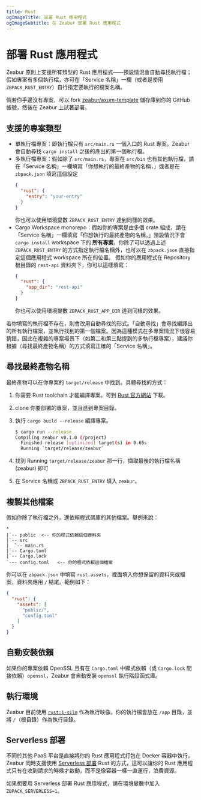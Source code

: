 ```yaml
---
title: Rust
ogImageTitle: 部署 Rust 應用程式
ogImageSubtitle: 在 Zeabur 部署 Rust 應用程式
---
```


# 部署 Rust 應用程式

Zeabur 原則上支援所有類型的 Rust 應用程式——預設情況會自動尋找執行檔；假如專案有多個執行檔，亦可在「Service 名稱」一欄（或者是使用 `ZBPACK_RUST_ENTRY`）自行指定要執行的檔案名稱。

倘若你手邊沒有專案，可以 fork [zeabur/axum-template](https://github.com/zeabur/axum-template) 儲存庫到你的 GitHub 帳號，然後在 Zeabur 上試著部署。

## 支援的專案類型

- 單執行檔專案：即執行檔只有 `src/main.rs` 一個入口的 Rust 專案。Zeabur 會自動尋找 `cargo install` 之後的產出的第一個執行檔。
- 多執行檔專案：假如除了 `src/main.rs`，專案在 `src/bin` 也有其他執行檔，請在「Service 名稱」一欄填寫「你想執行的最終產物的名稱，」或者是在 `zbpack.json` 填寫這個設定
  ```json
  {
    "rust": {
      "entry": "your-entry"
    }
  }
  ```
  你也可以使用環境變數 `ZBPACK_RUST_ENTRY` 達到同樣的效果。
- Cargo Workspace monorepo：假如你的專案是由多個 crate 組成，請在「Service 名稱」一欄填寫「你想執行的最終產物的名稱。」預設情況下會 `cargo install` workspace 下的 **所有專案**，你除了可以透過上述 `ZBPACK_RUST_ENTRY` 的方式指定執行檔名稱外，也可以在 `zbpack.json` 直接指定這個應用程式 workspace 所在的位置。
  假如你的應用程式在 Repository 根目錄的 `rest-api` 資料夾下，你可以這樣填寫：
  ```json
  {
    "rust": {
      "app_dir": "rest-api"
    }
  }
  ```
  你也可以使用環境變數 `ZBPACK_RUST_APP_DIR` 達到同樣的效果。

若你填寫的執行檔不存在，則會改用自動尋找的形式。「自動尋找」會尋找編譯出的所有執行檔案，並執行找到的第一個檔案。因為這種模式在多專案情況下很容易猜錯，因此在複雜的專案場景下（如第二和第三點提到的多執行檔專案），建議你根據〈尋找最終產物名稱〉的方式填寫正確的「Service 名稱」。

## 尋找最終產物名稱

最終產物可以在你專案的 `target/release` 中找到。具體尋找的方式：

1. 你需要 Rust toolchain 才能編譯專案，可到 [Rust 官方網站](https://www.rust-lang.org) 下載。
2. clone 你要部署的專案，並且進到專案目錄。
3. 執行 `cargo build --release` 編譯專案。

    ```bash
    $ cargo run --release
    Compiling zeabur v0.1.0 (/project)
      Finished release [optimized] target(s) in 0.65s
      Running `target/release/zeabur`
    ```

4. 找到 Running `target/release/zeabur` 那一行，擷取最後的執行檔名稱 (zeabur) 即可
5. 在 Service 名稱或 `ZBPACK_RUST_ENTRY` 填入 `zeabur`。

## 複製其他檔案

假如你除了執行檔之外，還依賴程式碼庫的其他檔案。舉例來說：

```plain
*
|`-- public  <-- 你的程式依賴這個資料夾
|`-- src
|  `-- main.rs
|`-- Cargo.toml
|`-- Cargo.lock
`--- config.toml   <-- 你的程式依賴這個檔案
```

你可以在 `zbpack.json` 中填寫 `rust.assets`，裡面填入你想保留的資料夾或檔案，資料夾應用 `/` 結尾。範例如下：

```json
{
  "rust": {
    "assets": [
      "public/",
      "config.toml"
    ]
  }
}
```

## 自動安裝依賴

如果你的專案依賴 OpenSSL 且有在 `Cargo.toml` 中顯式依賴（或 `Cargo.lock` 間接依賴）`openssl`，Zeabur 會自動安裝 `openssl` 執行階段函式庫。

## 執行環境

Zeabur 目前使用 [`rust:1-silm`](https://hub.docker.com/_/rust) 作為執行映像。你的執行檔會放在 `/app` 目錄，並將 `/`（根目錄）作為執行目錄。

## Serverless 部署

不同於其他 PaaS 平台是直接將你的 Rust 應用程式打包在 Docker 容器中執行，Zeabur 同時支援使用
[Serverless 部署](/deploy/serverless) Rust 的方式，這可以讓你的 Rust 應用程式只有在收到請求的時候才啟動，而不是像容器一樣一直運行，浪費資源。

如果想要用 Serverless 部署 Rust 應用程式，請在環境變數中加入 `ZBPACK_SERVERLESS=1`。
